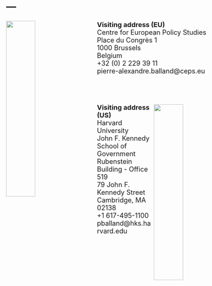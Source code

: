 ---
---

<style>
body {
  font-size: 18px; /* Adjust this value to make the font bigger */
}

</style>

<link rel="stylesheet" href="styles.css" type="text/css">

<img src="images/ceps.png" style="width:35%; border:0px solid; margin-right: 20px" align="left">  

**Visiting address (EU)**    
Centre for European Policy Studies  
Place du Congrès 1    
1000 Brussels   
Belgium   
+32 (0) 2 229 39 11   
pierre-alexandre.balland@ceps.eu   

\
\
<img src="images/harvard.jpg" style="width:35%; border:0px solid; margin-right: 20px; margin-top: 20px" align="right">


**Visiting address (US)**      
Harvard University     
John F. Kennedy School of Government   
Rubenstein Building - Office 519   
79 John F. Kennedy Street   
Cambridge, MA 02138   
+1 617-495-1100   
pballand@hks.harvard.edu    
